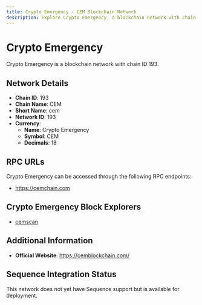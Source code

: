 ```yaml
--- 
title: Crypto Emergency - CEM Blockchain Network
description: Explore Crypto Emergency, a blockchain network with chain ID 193. Learn about its native currency, Crypto Emergency, and how to interact with the network.
---
```


# Crypto Emergency

Crypto Emergency is a blockchain network with chain ID 193.

## Network Details

- **Chain ID**: 193
- **Chain Name**: CEM
- **Short Name**: cem
- **Network ID**: 193
- **Currency**: 
  - **Name**: Crypto Emergency
  - **Symbol**: CEM
  - **Decimals**: 18

## RPC URLs

Crypto Emergency can be accessed through the following RPC endpoints:

- https://cemchain.com

## Crypto Emergency Block Explorers

- [cemscan](https://cemscan.com)

## Additional Information

- **Official Website**: https://cemblockchain.com/

## Sequence Integration Status

This network does not yet have Sequence support but is available for deployment.
